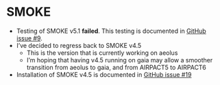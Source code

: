 # SMOKE {.unnumbered}

- Testing of SMOKE v5.1 **failed**. This testing is documented in [GitHub issue #9](https://github.com/wsular/airpact6/issues/9).
- I've decided to regress back to SMOKE v4.5
  - This is the version that is currently working on aeolus
  - I'm hoping that having v4.5 running on gaia may allow a smoother transition from aeolus to gaia, and from AIRPACT5 to AIRPACT6
- Installation of SMOKE v4.5 is documented in [GitHub issue #19](https://github.com/wsular/airpact6/issues/19)
